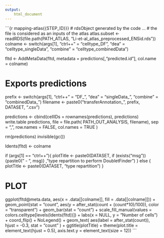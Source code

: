 ```yaml
---
output:
    html_document
---
```


```{r mapping-atlas{{STEP_ID}}}
# rdsObject generated by the code ...
# the file is considered as an inputs of the atlas
atlas.subset <- readRDS(file.path(PATH_ATLAS, "Li-et-al_atlas_preprocessed_ENSid.rds"))
colname <- switch(args[1],
                  "ctrl++" = "celltype_DF",
                  "dea" = "celltype_singleData",
                  "combine" = "celltype_combinedData")

fltd <- AddMetaData(fltd, metadata = predictions[,"predicted.id"], col.name = colname)

# Exports predictions
prefix <- switch(args[1],
                  "ctrl++" = "DF_",
                  "dea" = "singleData_",
                  "combine" = "combinedData_")
filename <- paste0("transferAnnotation_", prefix, DATASET, ".csv")

predictions <- cbind(cellIDs = rownames(predictions), predictions)
write.table
    predictions,
    file = file.path(
        PATH_OUT_ANALYSIS,
        filename),
    sep = ",",
    row.names = FALSE,
    col.names = TRUE
)


rm(predictions)
invisible(gc())

Idents(fltd) <- colname

if (args[1] == "ctrl++"){
    plotTitle <- paste0(DATASET, if (exists("msg")) {paste0(" - ", msg)} , "\ncell type repartition to perform DoubletFinder")
} else {
    plotTitle <- paste0(DATASET, "\ncell type repartition")
}

# PLOT
ggplot(fltd@meta.data, aes(x = .data[[colname]], fill = .data[[colname]])) +
    geom_point(stat = "count", aes(y = after_stat(count + (count*10)/100)), color = "transparent") +
    geom_bar(stat = "count") +
    scale_fill_manual(values = colors.celltype[levels(Idents(fltd))]) +
    labs(x = NULL, y = "Number of cells") +
    coord_flip() +
    NoLegend() +
    geom_text(
        aes(label = after_stat(count)), hjust = -0.3,
        stat = "count"
    ) +
  ggtitle(plotTitle) +
  theme(plot.title = element_text(hjust = 0.5),
        axis.text.y = element_text(size = 12))
```
